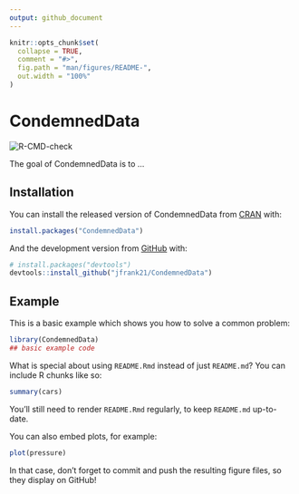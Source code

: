```yaml
---
output: github_document
---
```


<!-- README.md is generated from README.Rmd. Please edit that file -->

```r
knitr::opts_chunk$set(
  collapse = TRUE,
  comment = "#>",
  fig.path = "man/figures/README-",
  out.width = "100%"
)
```

# CondemnedData

<!-- badges: start -->
![R-CMD-check](https://github.com/jfrank21/CondemnedData/workflows/R-CMD-check/badge.svg)
<!-- badges: end -->

The goal of CondemnedData is to ...

## Installation

You can install the released version of CondemnedData from [CRAN](https://CRAN.R-project.org) with:

``` r
install.packages("CondemnedData")
```

And the development version from [GitHub](https://github.com/) with:

``` r
# install.packages("devtools")
devtools::install_github("jfrank21/CondemnedData")
```
## Example

This is a basic example which shows you how to solve a common problem:

```r
library(CondemnedData)
## basic example code
```

What is special about using `README.Rmd` instead of just `README.md`? You can include R chunks like so:

```r
summary(cars)
```

You'll still need to render `README.Rmd` regularly, to keep `README.md` up-to-date.

You can also embed plots, for example:

```r
plot(pressure)
```

In that case, don't forget to commit and push the resulting figure files, so they display on GitHub!
